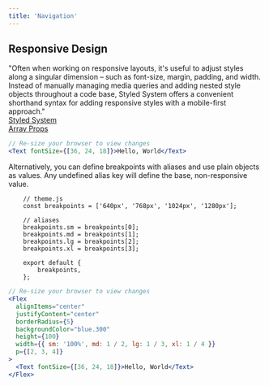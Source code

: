 ```yaml
---
title: 'Navigation'
---
```


## Responsive Design

"Often when working on responsive layouts, it's useful to adjust styles along a singular dimension – such as font-size, margin, padding, and width. Instead of manually managing media queries and adding nested style objects throughout a code base, Styled System offers a convenient shorthand syntax for adding responsive styles with a mobile-first approach."  
[Styled System](https://styled-system.com/responsive-styles/)  
[Array Props](https://styled-system.com/guides/array-props)

```jsx live
// Re-size your browser to view changes
<Text fontSize={[36, 24, 18]}>Hello, World</Text>
```

Alternatively, you can define breakpoints with aliases and use plain objects as values. Any undefined alias key will define the base, non-responsive value.

```
    // theme.js
    const breakpoints = ['640px', '768px', '1024px', '1280px'];

    // aliases
    breakpoints.sm = breakpoints[0];
    breakpoints.md = breakpoints[1];
    breakpoints.lg = breakpoints[2];
    breakpoints.xl = breakpoints[3];

    export default {
        breakpoints,
    };
```

```jsx live
// Re-size your browser to view changes
<Flex
  alignItems="center"
  justifyContent="center"
  borderRadius={5}
  backgroundColor="blue.300"
  height={100}
  width={{ sm: '100%', md: 1 / 2, lg: 1 / 3, xl: 1 / 4 }}
  p={[2, 3, 4]}
>
  <Text fontSize={[36, 24, 18]}>Hello, World</Text>
</Flex>
```
